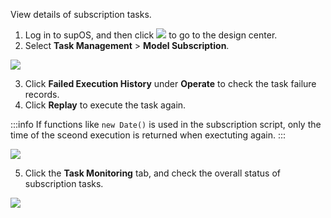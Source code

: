View details of subscription tasks.
1. Log in to supOS, and then click <img src="https://wordpressfreezonex.oss-accelerate.aliyuncs.com/factoryModeling/7.png" /> to go to the design center.
2. Select <strong>Task Management</strong> > <strong>Model Subscription</strong>.

<img src="https://wordpressfreezonex.oss-accelerate.aliyuncs.com/4.2/supos/219.png" />

3. Click **Failed Execution History** under **Operate** to check the task failure records.
4. Click **Replay** to execute the task again.

:::info
If functions like `new Date()` is used in the subscription script, only the time of the sceond execution is returned when exectuting again.
:::

<img width={450} src="https://wordpressfreezonex.oss-accelerate.aliyuncs.com/4.2/supos/220.png" />

5. Click the **Task Monitoring** tab, and check the overall status of subscription tasks.

<img width={450} src="https://wordpressfreezonex.oss-accelerate.aliyuncs.com/4.2/supos/221.png" />
